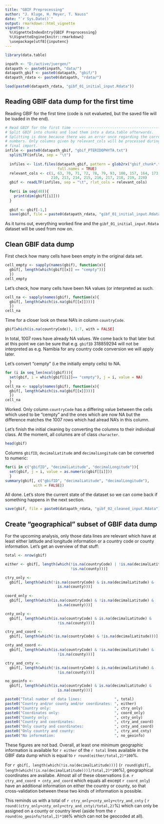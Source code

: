 ```yaml
---
title: "GBIF Preprocessing"
author: "J. Kluge, H. Meyer, T. Nauss"
date: "`r Sys.Date()`"
output: rmarkdown::html_vignette
vignette: >
  %\VignetteIndexEntry{GBIF Preprocessing}
  %\VignetteEngine{knitr::rmarkdown}
  \usepackage[utf8]{inputenc}
---
```


```r
library(data.table)

inpath <- "D:/active/juergen/"
datapath <- paste0(inpath, "data/")
datapath_gbif <- paste0(datapath, "gbif/")
datapath_rdata <- paste0(datapath, "rdata/")

load(paste0(datapath_rdata, "gibf_01_initial_input.Rdata"))
```


## Reading GBIF data dump for the first time
Reading GBIF for the first time (code is not evalueted, but the saved file
will be loaded in the end).
```r
# Read GBIF for the first time -------------------------------------------------
# Split GBIF into chunks and load them into a data.table afterwards.
# Splitting is done because there was an error once regarding the correct column
# numbers. Only columns given by relevant_cols will be processed during the 
# final import.
infile <- paste0(datapath_gbif, "gbif_PTERIDOPHYTA.txt")
  splitLTF(infile, sep = "\t")
  
  infiles <- list.files(datapath_gbif, pattern = glob2rx("gbif_chunk*.txt"),
                        full.names = TRUE)
  relevant_cols <- c(1, 63, 70, 71, 72, 78, 79, 93, 100, 157, 164, 173, 182, 
                     210, 213, 214, 215, 216, 217, 218, 219, 220)
  gbif <- readLTF(infiles, sep = "\t", rlvt_cols = relevant_cols)  
  
  for(i in seq(40)){
    print(dim(gbif[[i]]))
  }
  
  gbif <- gbif[-1,]
  save(gbif, file = paste0(datapath_rdata, "gibf_01_initial_input.Rdata"))
```
As it turns out, everything worked fine and the `gibf_01_initial_input.Rdata` 
dataset will be used from now on.


## Clean GBIF data dump
First check how many cells have been empty in the original data set.
```r
cell_empty <- sapply(names(gbif), function(x){
  gbif[, length(which(gbif[[x]] == "cempty"))]
  })
cell_empty
```

Let's check, how many cells have been NA values (or interpreted as such.
```r
cell_na <- sapply(names(gbif), function(x){
  gbif[, length(which(is.na(gbif[[x]])))]
  })
cell_na
```

Time for a closer look on these NA's in column `countryCode`.
```r
gbif[which(is.na(countryCode)), 1:7, with = FALSE]
```
In total, 1007 rows have already NA values. We come back to that later but at
this point we can be sure that e.g. `gbifID` 318859294 will not be interpreted
as e.g. Namibia for any country code conversion we will apply later.

Let's convert "cempty" (i.e the initially empty cells) to NA.
```r
for (i in seq_len(ncol(gbif))){
  set(gbif, i = which(gbif[[i]]== "cempty"), j = i, value = NA)
  }
cell_na <- sapply(names(gbif), function(x){
  gbif[, length(which(is.na(gbif[[x]])))]
  })
cell_na
```
Worked. Only column `countryCode` has a differing value between the cells which
used to be "cempty" and the ones which are now NA but the difference matches
the 1007 rows which had alread NA's in this column.

Let's finish the initial cleaning by converting the columns to their individual
class. At the moment, all columns are of class `character`.
```r
head(gbif)
```

Columns `gbifID`, `decimalLatitude` and `decimalLongitude` can be converted to 
numeric:
```r
for(i in c("gbifID", "decimalLatitude", "decimalLongitude")){
  set(gbif, j = i, value = as.numeric(gbif[[i]]))
  }
summary(gbif[, c("gbifID", "decimalLatitude", "decimalLongitude"), 
             with = FALSE])
```

All done. Let's store the current state of the dataset so we can come back if 
something happens in the next section.
```r
save(gbif, file = paste0(datapath_rdata, "gibf_02_cleaned_input.Rdata"))
```


## Create "geographical" subset of GBIF data dump
For the upcoming analysis, only those data lines are relevant which have at 
least either latitude and longitude information or a country code or county
information. Let's get an overview of that stuff:
```r
total <- nrow(gbif)

either <- gbif[, length(which(!is.na(countryCode) | !is.na(decimalLatitude) |
                              !is.na(county)))]

ctry_only <- 
  gbif[, length(which(!is.na(countryCode) & is.na(decimalLatitude) & 
                        is.na(county)))]
  
coord_only <- 
  gbif[, length(which(is.na(countryCode) & !is.na(decimalLatitude) & 
                        is.na(county)))]

cnty_only <- 
  gbif[, length(which(is.na(countryCode) & is.na(decimalLatitude) & 
                        !is.na(county)))]

ctry_and_coord <- 
  gbif[, length(which(!is.na(countryCode) & !is.na(decimalLatitude)))]

cnty_and_coord <- 
  gbif[, length(which(is.na(countryCode) & !is.na(decimalLatitude) & 
                        !is.na(county)))]

ctry_and_cnty <- 
  gbif[, length(which(!is.na(countryCode) & is.na(decimalLatitude) & 
                        !is.na(county)))]

no_geoinfo <- 
  gbif[, length(which(is.na(countryCode) & is.na(decimalLatitude) &
                        is.na(county)))]
```
```r
paste0("Total number of data lines:               ", total)
paste0("Country and/or county and/or coordinates: ", either)
paste0("Country only:                             ", ctry_only)
paste0("Coordinates only:                         ", coord_only)
paste0("County only:                              ", cnty_only)
paste0("Country and coordinates:                  ", ctry_and_coord)
paste0("Only county and coordinates:              ", cnty_and_coord)
paste0("Only country and county:                  ", ctry_and_cnty)
paste0("No information:                           ", no_geoinfo)
```
These figures are not bad. Overall, at least one minimum geographic information
is available for `r either` of the `r total` lines available in the GBIF data
dump which is equal to `r round(either/total,2)*100`%.

For `r gbif[, length(which(!is.na(decimalLatitude)))]` 
(`r round(gbif[, length(which(!is.na(decimalLatitude)))]/total,2)*100`%), 
geographical coordinates are availabe. Almost all of these observations 
(i.e. `r ctry_and_coord + cnty_and_coord` which equals all except `r coord_only`)
have an additional information on either the country or county, so that 
cross-validation between these two kinds of information is possible.

This reminds us with a total of `r ctry_only+cnty_only+ctry_and_cnty` (
`r round((ctry_only+cnty_only+ctry_and_cnty)/total,2)`%) which can only be 
assigned on a county or country level (aside from the 
`r round(no_geoinfo/total,2)*100`% which can not be geocoded at all). 

